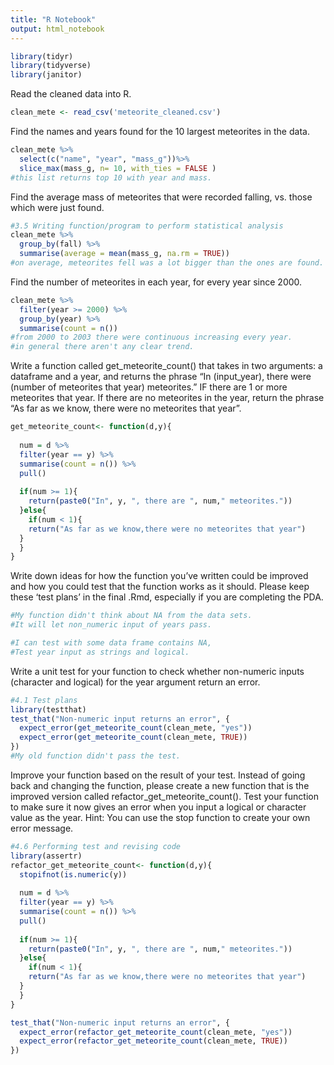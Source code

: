 ```yaml
---
title: "R Notebook"
output: html_notebook
---
```


```r
library(tidyr)
library(tidyverse)
library(janitor)
```

Read the cleaned data into R.

```r
clean_mete <- read_csv('meteorite_cleaned.csv')
```

Find the names and years found for the 10 largest meteorites in the data.

```r
clean_mete %>% 
  select(c("name", "year", "mass_g"))%>%
  slice_max(mass_g, n= 10, with_ties = FALSE )
#this list returns top 10 with year and mass.  
```

Find the average mass of meteorites that were recorded falling, vs. those which were just found.
```r
#3.5 Writing function/program to perform statistical analysis
clean_mete %>% 
  group_by(fall) %>% 
  summarise(average = mean(mass_g, na.rm = TRUE))
#on average, meteorites fell was a lot bigger than the ones are found.
```

Find the number of meteorites in each year, for every year since 2000.
```r
clean_mete %>% 
  filter(year >= 2000) %>%
  group_by(year) %>% 
  summarise(count = n())
#from 2000 to 2003 there were continuous increasing every year.
#in general there aren't any clear trend. 
```

Write a function called get_meteorite_count() that takes in two arguments: a dataframe and a year, and returns the phrase “In (input_year), there were (number of meteorites that year) meteorites.” IF there are 1 or more meteorites that year. If there are no meteorites in the year, return the phrase “As far as we know, there were no meteorites that year”.

```r
get_meteorite_count<- function(d,y){
  
  num = d %>% 
  filter(year == y) %>%
  summarise(count = n()) %>% 
  pull()
  
  if(num >= 1){
    return(paste0("In", y, ", there are ", num," meteorites."))
  }else{
    if(num < 1){
    return("As far as we know,there were no meteorites that year")
  }
  }
}
```

Write down ideas for how the function you’ve written could be improved and how you could test that the function works as it should. Please keep these ‘test plans’ in the final .Rmd, especially if you are completing the PDA.
```r
#My function didn't think about NA from the data sets.
#It will let non_numeric input of years pass.

#I can test with some data frame contains NA,
#Test year input as strings and logical.

```

Write a unit test for your function to check whether non-numeric inputs (character and logical) for the year argument return an error.
```r
#4.1 Test plans 
library(testthat)
test_that("Non-numeric input returns an error", {
  expect_error(get_meteorite_count(clean_mete, "yes"))
  expect_error(get_meteorite_count(clean_mete, TRUE))
})
#My old function didn't pass the test.
```

Improve your function based on the result of your test. Instead of going back and changing the function, please create a new function that is the improved version called refactor_get_meteorite_count(). Test your function to make sure it now gives an error when you input a logical or character value as the year. Hint: You can use the stop function to create your own error message.
```r
#4.6 Performing test and revising code
library(assertr)
refactor_get_meteorite_count<- function(d,y){
  stopifnot(is.numeric(y))
  
  num = d %>% 
  filter(year == y) %>%
  summarise(count = n()) %>% 
  pull()
  
  if(num >= 1){
    return(paste0("In", y, ", there are ", num," meteorites."))
  }else{
    if(num < 1){
    return("As far as we know,there were no meteorites that year")
  }
  }
}
```

```r
test_that("Non-numeric input returns an error", {
  expect_error(refactor_get_meteorite_count(clean_mete, "yes"))
  expect_error(refactor_get_meteorite_count(clean_mete, TRUE))
})
```
